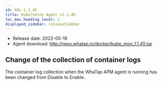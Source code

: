 ```yaml
---
id: k8s-1_1_45
title: Kubernetes Agent v1.1.45
toc_max_heading_level: 2
displayed_sidebar: releaseSidebar
---
```



-   Release date: 2022-05-19
-   Agent download: http://repo.whatap.io/docker/kube_mon_1.1.45.tar

## Change of the collection of container logs

The container log collection when the WhaTap APM agent is running has been changed from Disable to Enable.
